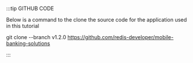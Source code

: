 :::tip GITHUB CODE

Below is a command to the clone the source code for the application used in this tutorial

git clone --branch v1.2.0 https://github.com/redis-developer/mobile-banking-solutions

:::
